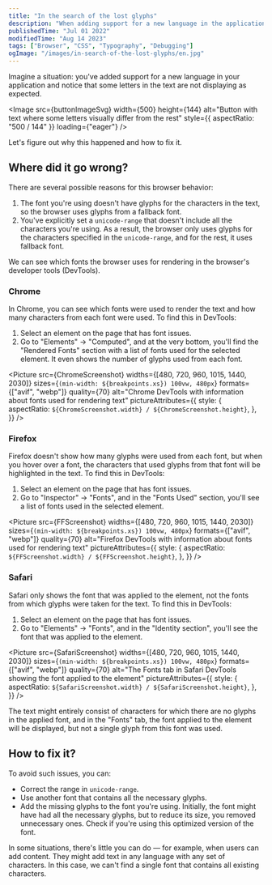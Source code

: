 ```yaml
---
title: "In the search of the lost glyphs"
description: "When adding support for a new language in the application, some letters in the text are not displayed as expected. Let's figure out why this happened and how to fix it."
publishedTime: "Jul 01 2022"
modifiedTime: "Aug 14 2023"
tags: ["Browser", "CSS", "Typography", "Debugging"]
ogImage: "/images/in-search-of-the-lost-glyphs/en.jpg"
---
```




Imagine a situation: you've added support for a new language in your application and notice that some letters in the text are not displaying as expected.

<Image
  src={buttonImageSvg}
  width={500}
  height={144}
  alt="Button with text where some letters visually differ from the rest"
  style={{ aspectRatio: "500 / 144" }}
  loading={"eager"}
/>

Let's figure out why this happened and how to fix it.

## Where did it go wrong?

There are several possible reasons for this browser behavior:

1. The font you're using doesn't have glyphs for the characters in the text, so the browser uses glyphs from a fallback font.
2. You've explicitly set a `unicode-range` that doesn't include all the characters you're using. As a result, the browser only uses glyphs for the characters specified in the `unicode-range`, and for the rest, it uses fallback font.

We can see which fonts the browser uses for rendering in the browser's developer tools (DevTools).

### Chrome

In Chrome, you can see which fonts were used to render the text and how many characters from each font were used. To find this in DevTools:

1. Select an element on the page that has font issues.
2. Go to "Elements" → "Computed", and at the very bottom, you'll find the "Rendered Fonts" section with a list of fonts used for the selected element. It even shows the number of glyphs used from each font.

<Picture
  src={ChromeScreenshot}
  widths={[480, 720, 960, 1015, 1440, 2030]}
  sizes={`(min-width: ${breakpoints.xs}) 100vw, 480px`}
  formats={["avif", "webp"]}
  quality={70}
  alt="Chrome DevTools with information about fonts used for rendering text"
  pictureAttributes={{
    style: {
      aspectRatio: `${ChromeScreenshot.width} / ${ChromeScreenshot.height}`,
    },
  }}
/>

### Firefox

Firefox doesn't show how many glyphs were used from each font, but when you hover over a font, the characters that used glyphs from that font will be highlighted in the text. To find this in DevTools:

1. Select an element on the page that has font issues.
2. Go to "Inspector" → "Fonts", and in the "Fonts Used" section, you'll see a list of fonts used in the selected element.

<Picture
  src={FFScreenshot}
  widths={[480, 720, 960, 1015, 1440, 2030]}
  sizes={`(min-width: ${breakpoints.xs}) 100vw, 480px`}
  formats={["avif", "webp"]}
  quality={70}
  alt="Firefox DevTools with information about fonts used for rendering text"
  pictureAttributes={{
    style: {
      aspectRatio: `${FFScreenshot.width} / ${FFScreenshot.height}`,
    },
  }}
/>

### Safari

Safari only shows the font that was applied to the element, not the fonts from which glyphs were taken for the text. To find this in DevTools:

1. Select an element on the page that has font issues.
2. Go to "Elements" → "Fonts", and in the "Identity section", you'll see the font that was applied to the element.

<Picture
  src={SafariScreenshot}
  widths={[480, 720, 960, 1015, 1440, 2030]}
  sizes={`(min-width: ${breakpoints.xs}) 100vw, 480px`}
  formats={["avif", "webp"]}
  quality={70}
  alt="The Fonts tab in Safari DevTools showing the font applied to the element"
  pictureAttributes={{
    style: {
      aspectRatio: `${SafariScreenshot.width} / ${SafariScreenshot.height}`,
    },
  }}
/>

The text might entirely consist of characters for which there are no glyphs in the applied font, and in the "Fonts" tab, the font applied to the element will be displayed, but not a single glyph from this font was used.

## How to fix it?

To avoid such issues, you can:

- Correct the range in `unicode-range`.
- Use another font that contains all the necessary glyphs.
- Add the missing glyphs to the font you're using. Initially, the font might have had all the necessary glyphs, but to reduce its size, you removed unnecessary ones. Check if you're using this optimized version of the font.

In some situations, there's little you can do — for example, when users can add content. They might add text in any language with any set of characters. In this case, we can't find a single font that contains all existing characters.
